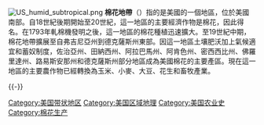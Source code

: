 {{expand|time=2018-06-11T13:32:51+00:00}}
{{unreferenced|time=2013-05-16T15:23:56+00:00}}
[[File:US_humid_subtropical.png|thumb]]
'''棉花地帶'''（{{Lang-en|Cotton Belt}}）指的是美國的一個地區，位於美國南部。自18世紀後期開始至20世紀，這一地區的主要經濟作物是棉花，因此得名。在1793年軋棉機發明之後，這一地區的棉花種植迅速擴大。至19世紀中期，棉花地帶擴展至自弗吉尼亞州到德克薩斯州東部。因這一地區土壤肥沃加上氣候適宜和蓄奴制度，佐治亞州、田納西州、阿拉巴馬州、阿肯色州、密西西比州、佛羅里達州、路易斯安那州和德克薩斯州部分地區成為美國棉花的主要產區。現在這一地區的主要農作物已經轉換為玉米、小麥、大豆、花生和畜牧產業。

{{coord|32|N|83|W|region:US_type:adm1st|display=title}}
{{-}}
{{U.S. Belt regions}}
[[Category:美国带状地区|Category:美国带状地区]]
[[Category:美国区域地理|Category:美国区域地理]]
[[Category:美国农业史|Category:美国农业史]]
[[Category:棉花生产|Category:棉花生产]]